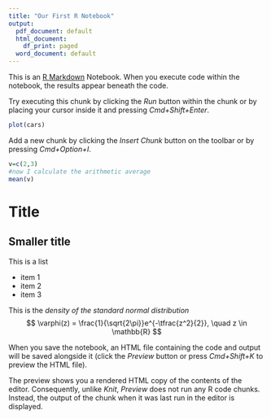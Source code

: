 ```yaml
---
title: "Our First R Notebook"
output:
  pdf_document: default
  html_document:
    df_print: paged
  word_document: default
---
```


This is an [R Markdown](http://rmarkdown.rstudio.com) Notebook. When you execute code within the notebook, the results appear beneath the code. 

Try executing this chunk by clicking the *Run* button within the chunk or by placing your cursor inside it and pressing *Cmd+Shift+Enter*. 

```r
plot(cars)
```

Add a new chunk by clicking the *Insert Chunk* button on the toolbar or by pressing *Cmd+Option+I*.

```r
v=c(2,3)
#now I calculate the arithmetic average
mean(v)
```

# Title
## Smaller title

This is a list

- item 1
- item 2
- item 3

This is the *density of the standard normal distribution*
$$
\varphi(z) = \frac{1}{\sqrt{2\pi}}e^{-\tfrac{z^2}{2}}, \quad z \in \mathbb{R}
$$

When you save the notebook, an HTML file containing the code and output will be saved alongside it (click the *Preview* button or press *Cmd+Shift+K* to preview the HTML file). 

The preview shows you a rendered HTML copy of the contents of the editor. Consequently, unlike *Knit*, *Preview* does not run any R code chunks. Instead, the output of the chunk when it was last run in the editor is displayed.

